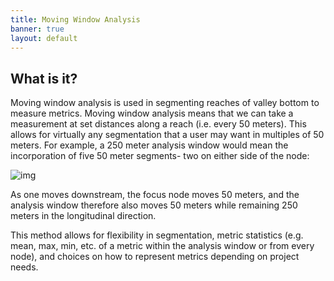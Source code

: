 ```yaml
---
title: Moving Window Analysis
banner: true
layout: default
---
```


## What is it?

Moving window analysis is used in segmenting reaches of valley bottom to measure metrics. Moving window analysis means that we can take a measurement at set distances along a reach (i.e. every 50 meters). This allows for virtually any segmentation that a user may want in multiples of 50 meters. For example, a 250 meter analysis window would mean the incorporation of five 50 meter segments- two on either side of the node:

![img](/images/rme/rme_windowing.png)

As one moves downstream, the focus node moves 50 meters, and the analysis window therefore also moves 50 meters while remaining 250 meters in the longitudinal direction.

This method allows for flexibility in segmentation, metric statistics (e.g. mean, max, min, etc. of a metric within the analysis window or from every node), and choices on how to represent metrics depending on project needs.
